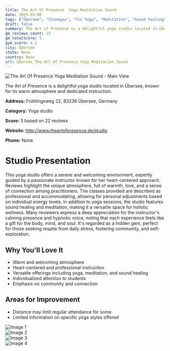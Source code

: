 ```yaml
---
title: The Art Of Presence  Yoga Meditation Sound
date: 2025-03-08
tags: ["Übersee", "Chiemgau", "Yin Yoga", "Meditation", "Sound healing", "welcoming", "holistic", "Übersee"]  
draft: false
summary: The Art of Presence is a delightful yoga studio located in Übersee, known for its warm atmosphere and dedicated instruction.
gm_reviews_count: 22
gm_totalScore: 5
gym_score: 4.1
city: Übersee
state: None
country: None
url: Übersee_The_Art_Of_Presence_Yoga_Meditation_Sound
---
```


<div className="aspect-[16/9] relative my-8">
  <img 
    src="https://lh5.googleusercontent.com/p/AF1QipO4ddRJTFysVbTsSOWHX5krUzuiActpcp3QuC0e=w1920-h1080-k-no"
    alt="The Art Of Presence  Yoga Meditation Sound - Main View"
    className="object-cover absolute inset-0 w-full h-full rounded-lg"
  />
</div>

The Art of Presence is a delightful yoga studio located in Übersee, known for its warm atmosphere and dedicated instruction.

**Address:** Frühlingsweg 22, 83236 Übersee, Germany

**Category:** Yoga studio

**Score:** 5 based on 22 reviews

**Website:** http://www.theartofpresence.de/studio

**Phone:** None

# Studio Presentation

This yoga studio offers a serene and welcoming environment, expertly guided by a passionate instructor known for her heart-centered approach. Reviews highlight the unique atmosphere, full of warmth, love, and a sense of connection among practitioners. The classes provided are described as professional and accommodating, allowing for personal adjustments based on individual energy levels. In addition to yoga sessions, the studio features sound healing and meditation, making it a versatile space for holistic wellness. Many reviewers express a deep appreciation for the instructor's calming presence and hypnotic voice, noting that each experience feels like a gift for the body, mind, and soul. It's regarded as a hidden gem, perfect for those seeking respite from daily stress, fostering community, and self-exploration.

## Why You'll Love It

- Warm and welcoming atmosphere
- Heart-centered and professional instruction
- Versatile offerings including yoga, meditation, and sound healing
- Individualized attention to students
- Emphasis on community and connection

## Areas for Improvement

- Distance may limit regular attendance for some
- Limited information on specific yoga styles offered

<div className="grid grid-cols-1 xl:grid-cols-2 gap-4 my-8">
<div className="aspect-[4/3] relative"><img src="https://lh5.googleusercontent.com/p/AF1QipODJvGKUl7IpHcB232ASQHhjBZW4DxlR8ECpb00=w1920-h1080-k-no" alt="Image 1" className="object-cover absolute inset-0 w-full h-full rounded-lg" /></div>
<div className="aspect-[4/3] relative"><img src="https://lh5.googleusercontent.com/p/AF1QipN8rWtK8S84EASQxV4pbdarHOQDlug0YqbZ_EoT=w1920-h1080-k-no" alt="Image 2" className="object-cover absolute inset-0 w-full h-full rounded-lg" /></div>
<div className="aspect-[4/3] relative"><img src="https://lh5.googleusercontent.com/p/AF1QipNBOHdc08SSOgGG8C-vPchSh5rx6YIvEQ3zV3eQ=w1920-h1080-k-no" alt="Image 3" className="object-cover absolute inset-0 w-full h-full rounded-lg" /></div>
<div className="aspect-[4/3] relative"><img src="https://lh5.googleusercontent.com/p/AF1QipNxqriopzrz7xnHyOFHGgam9YQd4pJpvV5U9psS=w1920-h1080-k-no" alt="Image 4" className="object-cover absolute inset-0 w-full h-full rounded-lg" /></div>
</div>